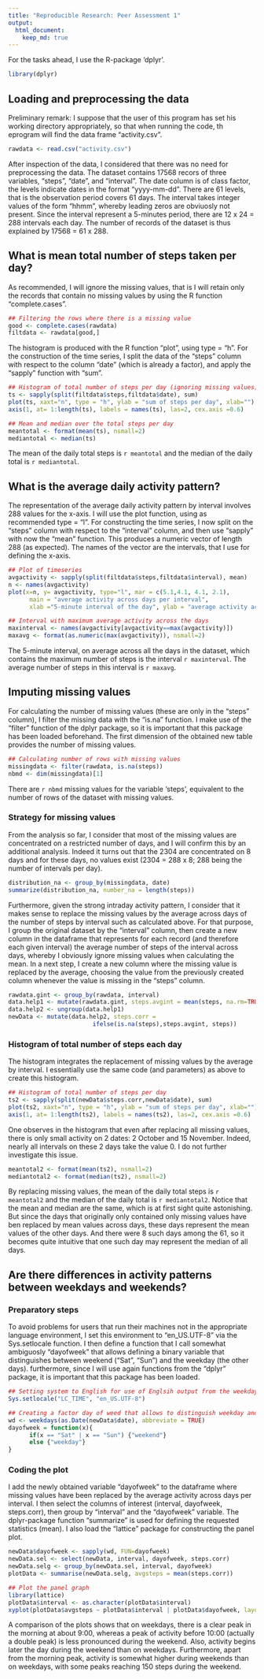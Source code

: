 ```yaml
---
title: "Reproducible Research: Peer Assessment 1"
output: 
  html_document:
    keep_md: true
---
```



For the tasks ahead, I use the R-package 'dplyr'.
```r
library(dplyr)
```

## Loading and preprocessing the data
Preliminary remark: I suppose that the user of this program has set his working directory appropriately, so that when running the code, th eprogram will find the data frame "activity.csv".

```r
rawdata <- read.csv("activity.csv")
```

After inspection of the data, I considered that there was no need for preprocessing the data. The dataset contains 17568 recors of three variables, "steps", "date", and "interval". The date column is of class factor, the levels indicate dates in the format "yyyy-mm-dd". There are 61 levels, that is the observation period covers 61 days. The interval takes integer values of the form "hhmm", whereby leading zeros are obviuosly not present. Since the interval represent a 5-minutes period, there are 12 x 24 = 288 intervals each day. The number of records of the dataset is thus explained by 17568 = 61 x 288.

## What is mean total number of steps taken per day?
As recommended, I will ignore the missing values, that is I will retain only the records that contain no missing values by using the R function "complete.cases".
```r

## Filtering the rows where there is a missing value
good <- complete.cases(rawdata)
filtdata <- rawdata[good,]
```
The histogram is produced with the R function "plot", using type = "h". For the construction of the time series, I split the data of the "steps" column with respect to the column "date" (which is already a factor), and apply the "sapply" function with "sum". 

```r
## Histogram of total number of steps per day (ignoring missing values)
ts <- sapply(split(filtdata$steps,filtdata$date), sum)
plot(ts, xaxt="n", type = "h", ylab = "sum of steps per day", xlab="")
axis(1, at= 1:length(ts), labels = names(ts), las=2, cex.axis =0.6)

## Mean and median over the total steps per day
meantotal <- format(mean(ts), nsmall=2)
mediantotal <- median(ts)

```
The mean of the daily total steps is `r meantotal` and the median of the daily total
is `r mediantotal`.

## What is the average daily activity pattern?
The representation of the average daily activity pattern by interval involves 288 values for the x-axis. I will use the plot function, using as recommended type = "l".
For constructing the time series, I now split on the "steps" column with respect to the "interval" column, and then use "sapply" with now the "mean" function. This produces a numeric vector of length 288 (as expected). The names of the vector are the intervals, that I use for defining the x-axis.

```r

## Plot of timeseries 
avgactivity <- sapply(split(filtdata$steps,filtdata$interval), mean)
n <- names(avgactivity)
plot(x=n, y= avgactivity, type="l", mar = c(5.1,4.1, 4.1, 2.1), 
      main = "average activity across days per interval",
      xlab ="5-minute interval of the day", ylab = "average activity across days")

## Interval with maximum average activity across the days
maxinterval <- names(avgactivity[avgactivity==max(avgactivity)])
maxavg <- format(as.numeric(max(avgactivity)), nsmall=2)

```
The 5-minute interval, on average across all the days in the dataset, which contains the maximum number of steps is the interval `r maxinterval`. The average number of steps in this interval is `r maxavg`.

## Imputing missing values
For calculating the number of missing values (these are only in the "steps" column), I filter the missing data with the "is.na" function. I make use of the "filter" function of the dplyr package, so it is important that this package has been loaded beforehand. The first dimension of the obtained new table provides the number of missing values.

```r
## Calculating number of rows with missing values
missingdata <- filter(rawdata, is.na(steps))
nbmd <- dim(missingdata)[1]
```
There are `r nbmd` missing values for the variable 'steps', equivalent to the number of rows of the dataset with missing values.

### Strategy for missing values
From the analysis so far, I consider that most of the missing values are concentrated on a restricted number of days, and I will confirm this by an additional analysis. Indeed it turns out that the 2304 are concentrated on 8 days and for these days, no values exist (2304 = 288 x 8; 288 being the number of intervals per day). 

```r
distribution_na <- group_by(missingdata, date)
summarize(distribution_na, number_na = length(steps))
```

Furthermore, given the strong intraday activity pattern, I consider that it makes sense to replace the missing values by the average across days of the number of steps by interval such as calculated above. 
For that purpose, I group the original dataset by the "interval" column, then create a new column in the dataframe that represents for each record (and therefore each given interval) the average number of steps of the interval across days, whereby I obviously ignore missing values when calculating the mean. In a next step, I create a new column where the missing value is replaced by the average, choosing the value from the previously created column whenever the value is missing in the "steps" column.  

```r
rawdata.gint <- group_by(rawdata, interval)
data.help1 <- mutate(rawdata.gint, steps.avgint = mean(steps, na.rm=TRUE))
data.help2 <- ungroup(data.help1)
newData <- mutate(data.help2, steps.corr =
                        ifelse(is.na(steps),steps.avgint, steps))
```

### Histogram of total number of steps each day
The histogram integrates the replacement of missing values by the average by interval. I essentially use the same code (and parameters) as above to create this histogram.
```r
## Histogram of total number of steps per day 
ts2 <- sapply(split(newData$steps.corr,newData$date), sum)
plot(ts2, xaxt="n", type = "h", ylab = "sum of steps per day", xlab="")
axis(1, at= 1:length(ts2), labels = names(ts2), las=2, cex.axis =0.6)
```

One observes in the histogram that even after replacing all missing values, there is only small activity on 2 dates: 2 October and 15 November. Indeed, nearly all intervals on these 2 days take the value 0. I do not further investigate this issue.

```r
meantotal2 <- format(mean(ts2), nsmall=2)
mediantotal2 <- format(median(ts2), nsmall=2)
```
By replacing missing values, the mean of the daily total steps is `r meantotal2` and the median of the daily total is `r mediantotal2`. Notice that the mean and median are the same, which is at first sight quite astonishing. But since the days that originally only contained only missing values have ben replaced by mean values across days, these days represent the mean values of the other days. And there were 8 such days among the 61, so it becomes quite intuitive that one such day may represent the median of all days.

## Are there differences in activity patterns between weekdays and weekends?

### Preparatory steps
To avoid problems for users that run their machines not in the appropriate language environment, I set this environment to "en_US.UTF-8" via the Sys.setlocale function. I then define a function that I call somewhat ambiguosly "dayofweek" that allows defining a binary variable that distinguishes between weekend ("Sat", "Sun") and the weekday (the other days). furthermore, since I will use again functions from the "dplyr" package, it is important that this package has been loaded.
```r
## Setting system to English for use of Englsih output from the weekdays function
Sys.setlocale("LC_TIME", "en_US.UTF-8")

## Creating a factor day of weed that allows to distinguish weekday and weekend
wd <- weekdays(as.Date(newData$date), abbreviate = TRUE)
dayofweek = function(x){
      if(x == "Sat" | x == "Sun") {"weekend"}
      else {"weekday"}
}
```

### Coding the plot
I add the newly obtained variable "dayofweek" to the dataframe where missing values have been replaced by the average activity across days per interval. I then select the columns of interest (interval, dayofweek, steps.corr), then group by "interval" and the "dayofweek" variable. The dplyr-package function "summarize" is used for defining the requested statistics (mean). I also load the "lattice" package for constructing the panel plot.

```r
newData$dayofweek <- sapply(wd, FUN=dayofweek)
newData.sel <- select(newData, interval, dayofweek, steps.corr)
newData.selg <- group_by(newData.sel, interval, dayofweek)
plotData <- summarise(newData.selg, avgsteps = mean(steps.corr))

## Plot the panel graph
library(lattice)
plotData$interval <- as.character(plotData$interval)
xyplot(plotData$avgsteps ~ plotData$interval | plotData$dayofweek, layout = c(1,2), type = "l", xlab = "Interval", ylab="Number of steps", xlim = c(-100, 0,500, 1000, 1500, 2000, 2500))
```

A comparison of the plots shows that on weekdays, there is a clear peak in the morning at about 9:00, whereas a peak of activity before 10:00 (actually a double peak) is less pronounced during the weekend. Also, activity begins later the day during the weekend than on weekdays. Furthermore, apart from the morning peak, activity is somewhat higher during weekends than on weekdays, with some peaks reaching 150 steps during the weekend.
